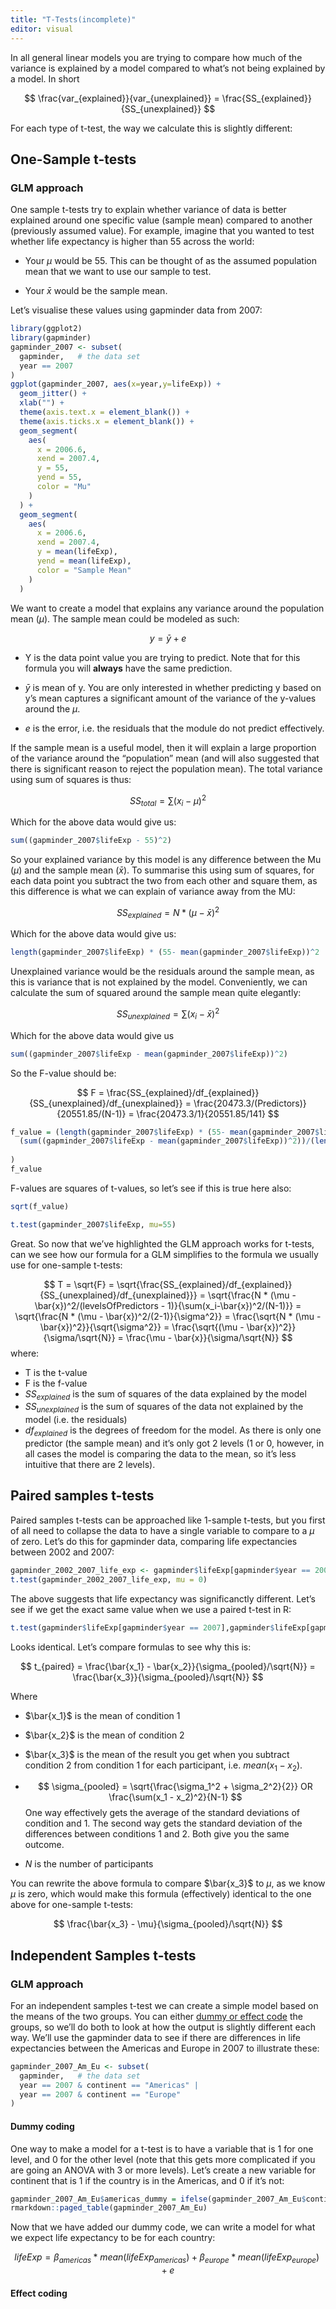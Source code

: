 ```yaml
---
title: "T-Tests(incomplete)"
editor: visual
---
```


In all general linear models you are trying to compare how much of the variance is explained by a model compared to what's not being explained by a model. In short

$$
\frac{var_{explained}}{var_{unexplained}} = \frac{SS_{explained}}{SS_{unexplained}}
$$

For each type of t-test, the way we calculate this is slightly different:

## One-Sample t-tests

### GLM approach

One sample t-tests try to explain whether variance of data is better explained around one specific value (sample mean) compared to another (previously assumed value). For example, imagine that you wanted to test whether life expectancy is higher than 55 across the world:

-   Your $\mu$ would be 55. This can be thought of as the assumed population mean that we want to use our sample to test.

-   Your $\bar{x}$ would be the sample mean.

Let's visualise these values using gapminder data from 2007:

```r
library(ggplot2)
library(gapminder)
gapminder_2007 <- subset(
  gapminder,   # the data set
  year == 2007
)
ggplot(gapminder_2007, aes(x=year,y=lifeExp)) + 
  geom_jitter() + 
  xlab("") + 
  theme(axis.text.x = element_blank()) +
  theme(axis.ticks.x = element_blank()) +
  geom_segment(
    aes(
      x = 2006.6,
      xend = 2007.4,
      y = 55,
      yend = 55,
      color = "Mu"
    )
  ) +
  geom_segment(
    aes(
      x = 2006.6,
      xend = 2007.4,
      y = mean(lifeExp),
      yend = mean(lifeExp),
      color = "Sample Mean"
    )
  )
```

We want to create a model that explains any variance around the population mean ($\mu$). The sample mean could be modeled as such:

$$
y = \bar{y} + e
$$

-   Y is the data point value you are trying to predict. Note that for this formula you will **always** have the same prediction.

-   $\bar{y}$ is mean of y. You are only interested in whether predicting y based on y's mean captures a significant amount of the variance of the y-values around the $\mu$.

-   $e$ is the error, i.e. the residuals that the module do not predict effectively.

If the sample mean is a useful model, then it will explain a large proportion of the variance around the "population" mean (and will also suggested that there is significant reason to reject the population mean). The total variance using sum of squares is thus:

$$
SS_{total} = \sum(x_i-\mu)^2
$$

Which for the above data would give us:

```r
sum((gapminder_2007$lifeExp - 55)^2)
```

So your explained variance by this model is any difference between the Mu ($\mu$) and the sample mean ($\bar{x}$). To summarise this using sum of squares, for each data point you subtract the two from each other and square them, as this difference is what we can explain of variance away from the MU:

$$
SS_{explained} = N * (\mu - \bar{x})^2
$$

Which for the above data would give us:

```r
length(gapminder_2007$lifeExp) * (55- mean(gapminder_2007$lifeExp))^2
```

Unexplained variance would be the residuals around the sample mean, as this is variance that is not explained by the model. Conveniently, we can calculate the sum of squared around the sample mean quite elegantly:

$$
SS_{unexplained} = \sum(x_i-\bar{x})^2
$$

Which for the above data would give us

```r
sum((gapminder_2007$lifeExp - mean(gapminder_2007$lifeExp))^2)
```

So the F-value should be:

$$
F = \frac{SS_{explained}/df_{explained}}{SS_{unexplained}/df_{unexplained}} = \frac{20473.3/(Predictors)}{20551.85/(N-1)} = \frac{20473.3/1}{20551.85/141} 
$$

```r
f_value = (length(gapminder_2007$lifeExp) * (55- mean(gapminder_2007$lifeExp))^2) / (
  (sum((gapminder_2007$lifeExp - mean(gapminder_2007$lifeExp))^2))/(length(gapminder_2007$lifeExp)-1)
  
)
f_value
```

F-values are squares of t-values, so let's see if this is true here also:

```r
sqrt(f_value)

t.test(gapminder_2007$lifeExp, mu=55)
```

Great. So now that we've highlighted the GLM approach works for t-tests, can we see how our formula for a GLM simplifies to the formula we usually use for one-sample t-tests:

$$
T = \sqrt{F} = \sqrt{\frac{SS_{explained}/df_{explained}}{SS_{unexplained}/df_{unexplained}}} = \sqrt{\frac{N * (\mu - \bar{x})^2/(levelsOfPredictors - 1)}{\sum(x_i-\bar{x})^2/(N-1)}} = \sqrt{\frac{N * (\mu - \bar{x})^2/(2-1)}{\sigma^2}} = \frac{\sqrt{N * (\mu - \bar{x})^2}}{\sqrt{\sigma^2}} = \frac{\sqrt{(\mu - \bar{x})^2}}{\sigma/\sqrt{N}} = \frac{\mu - \bar{x}}{\sigma/\sqrt{N}}
$$ where:

-   T is the t-value
-   F is the f-value
-   $SS_{explained}$ is the sum of squares of the data explained by the model
-   $SS_{unexplained}$ is the sum of squares of the data not explained by the model (i.e. the residuals)
-   $df_{explained}$ is the degrees of freedom for the model. As there is only one predictor (the sample mean) and it's only got 2 levels (1 or 0, however, in all cases the model is comparing the data to the mean, so it's less intuitive that there are 2 levels).

## Paired samples t-tests

Paired samples t-tests can be approached like 1-sample t-tests, but you first of all need to collapse the data to have a single variable to compare to a $\mu$ of zero. Let's do this for gapminder data, comparing life expectancies between 2002 and 2007:

```r
gapminder_2002_2007_life_exp <- gapminder$lifeExp[gapminder$year == 2007] - gapminder$lifeExp[gapminder$year == 2002]
t.test(gapminder_2002_2007_life_exp, mu = 0)

```

The above suggests that life expectancy was significanctly different. Let's see if we get the exact same value when we use a paired t-test in R:

```r
t.test(gapminder$lifeExp[gapminder$year == 2007],gapminder$lifeExp[gapminder$year == 2002], paired=T)
```

Looks identical. Let's compare formulas to see why this is:

$$
 t_{paired} = \frac{\bar{x_1} - \bar{x_2}}{\sigma_{pooled}/\sqrt{N}} = \frac{\bar{x_3}}{\sigma_{pooled}/\sqrt{N}}
 $$

Where

-   $\bar{x_1}$ is the mean of condition 1

-   $\bar{x_2}$ is the mean of condition 2

-   $\bar{x_3}$ is the mean of the result you get when you subtract condition 2 from condition 1 for each participant, i.e. $mean(x_1-x_2)$.

-   $$
    \sigma_{pooled}  = \sqrt{\frac{\sigma_1^2 + \sigma_2^2}{2}} OR \frac{\sum(x_1 - x_2)^2}{N-1} 
    $$ One way effectively gets the average of the standard deviations of condition and 1. The second way gets the standard deviation of the differences between conditions 1 and 2. Both give you the same outcome.

-   $N$ is the number of participants

You can rewrite the above formula to compare $\bar{x_3}$ to $\mu$, as we know $\mu$ is zero, which would make this formula (effectively) identical to the one above for one-sample t-tests:

$$
\frac{\bar{x_3} - \mu}{\sigma_{pooled}/\sqrt{N}}
$$

## Independent Samples t-tests

### GLM approach

For an independent samples t-test we can create a simple model based on the means of the two groups. You can either [dummy or effect code](generalLinearModels.html#dummy-vs.-effect-coding-for-categorical-variables-in-a-model){target="_blank"} the groups, so we'll do both to look at how the output is slightly different each way. We'll use the gapminder data to see if there are differences in life expectancies between the Americas and Europe in 2007 to illustrate these:

```r
gapminder_2007_Am_Eu <- subset(
  gapminder,   # the data set
  year == 2007 & continent == "Americas" | 
  year == 2007 & continent == "Europe"
)
```

#### Dummy coding

One way to make a model for a t-test is to have a variable that is 1 for one level, and 0 for the other level (note that this gets more complicated if you are going an ANOVA with 3 or more levels). Let's create a new variable for continent that is 1 if the country is in the Americas, and 0 if it's not:

```r
gapminder_2007_Am_Eu$americas_dummy = ifelse(gapminder_2007_Am_Eu$continent == "Americas", 1,0)
rmarkdown::paged_table(gapminder_2007_Am_Eu)
```

Now that we have added our dummy code, we can write a model for what we expect life expectancy to be for each country:

$$
lifeExp = \beta_{americas}*mean(lifeExp_{americas}) + \beta_{europe}*mean(lifeExp_{europe}) + e
$$

#### Effect coding

#### 


